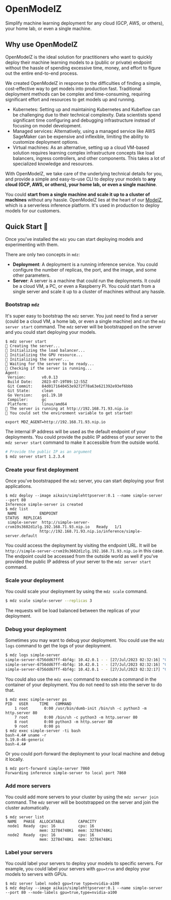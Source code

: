 # OpenModelZ

Simplify machine learning deployment for any cloud (GCP, AWS, or others), your home lab, or even a single machine.

## Why use OpenModelZ

OpenModelZ is the ideal solution for practitioners who want to quickly deploy their machine learning models to a (public or private) endpoint without the hassle of spending excessive time, money, and effort to figure out the entire end-to-end process.

We created OpenModelZ in response to the difficulties of finding a simple, cost-effective way to get models into production fast. Traditional deployment methods can be complex and time-consuming, requiring significant effort and resources to get models up and running.

- Kubernetes: Setting up and maintaining Kubernetes and Kubeflow can be challenging due to their technical complexity. Data scientists spend significant time configuring and debugging infrastructure instead of focusing on model development.
- Managed services: Alternatively, using a managed service like AWS SageMaker can be expensive and inflexible, limiting the ability to customize deployment options.
- Virtual machines: As an alternative, setting up a cloud VM-based solution requires learning complex infrastructure concepts like load balancers, ingress controllers, and other components. This takes a lot of specialized knowledge and resources.

With OpenModelZ, we take care of the underlying technical details for you, and provide a simple and easy-to-use CLI to deploy your models to **any cloud (GCP, AWS, or others), your home lab, or even a single machine**.

You could **start from a single machine and scale it up to a cluster of machines** without any hassle. OpenModelZ lies at the heart of our [ModelZ](https://modelz.ai), which is a serverless inference platform. It's used in production to deploy models for our customers.

## Quick Start 🚀

Once you've installed the `mdz` you can start deploying models and experimenting with them.

There are only two concepts in `mdz`:

- **Deployment**: A deployment is a running inference service. You could configure the number of replicas, the port, and the image, and some other parameters.
- **Server**: A server is a machine that could run the deployments. It could be a cloud VM, a PC, or even a Raspberry Pi. You could start from a single server and scale it up to a cluster of machines without any hassle.

### Bootstrap `mdz`

It's super easy to bootstrap the `mdz` server. You just need to find a server (could be a cloud VM, a home lab, or even a single machine) and run the `mdz server start` command. The `mdz` server will be bootstrapped on the server and you could start deploying your models.

```
$ mdz server start
🚧 Creating the server...
🚧 Initializing the load balancer...
🚧 Initializing the GPU resource...
🚧 Initializing the server...
🚧 Waiting for the server to be ready...
🐋 Checking if the server is running...
Agent:
 Version:       v0.0.13
 Build Date:    2023-07-19T09:12:55Z
 Git Commit:    84d0171640453e9272f78a63e621392e93ef6bbb
 Git State:     clean
 Go Version:    go1.19.10
 Compiler:      gc
 Platform:      linux/amd64
🐳 The server is running at http://192.168.71.93.nip.io
🎉 You could set the environment variable to get started!

export MDZ_AGENT=http://192.168.71.93.nip.io
```

The internal IP address will be used as the default endpoint of your deployments. You could provide the public IP address of your server to the `mdz server start` command to make it accessible from the outside world.

```bash
# Provide the public IP as an argument
$ mdz server start 1.2.3.4
```

### Create your first deployment

Once you've bootstrapped the `mdz` server, you can start deploying your first applications.

```
$ mdz deploy --image aikain/simplehttpserver:0.1 --name simple-server --port 80
Inference simple-server is created
$ mdz list
 NAME          ENDPOINT                                                    STATUS  REPLICAS 
 simple-server  http://simple-server-crxm19s3602d1zlg.192.168.71.93.nip.io   Ready   1/1      
               http://192.168.71.93.nip.io/inference/simple-server.default                               
```

You could access the deployment by visiting the endpoint URL. It will be `http://simple-server-crxm19s3602d1zlg.192.168.71.93.nip.io` in this case. The endpoint could be accessed from the outside world as well if you've provided the public IP address of your server to the `mdz server start` command.

### Scale your deployment

You could scale your deployment by using the `mdz scale` command.

```bash
$ mdz scale simple-server --replicas 3
```

The requests will be load balanced between the replicas of your deployment.

### Debug your deployment

Sometimes you may want to debug your deployment. You could use the `mdz logs` command to get the logs of your deployment.

```bash
$ mdz logs simple-server
simple-server-6756dd67ff-4bf4g: 10.42.0.1 - - [27/Jul/2023 02:32:16] "GET / HTTP/1.1" 200 -
simple-server-6756dd67ff-4bf4g: 10.42.0.1 - - [27/Jul/2023 02:32:16] "GET / HTTP/1.1" 200 -
simple-server-6756dd67ff-4bf4g: 10.42.0.1 - - [27/Jul/2023 02:32:17] "GET / HTTP/1.1" 200 -
```

You could also use the `mdz exec` command to execute a command in the container of your deployment. You do not need to ssh into the server to do that.

```
$ mdz exec simple-server ps
PID   USER     TIME   COMMAND
    1 root       0:00 /usr/bin/dumb-init /bin/sh -c python3 -m http.server 80
    7 root       0:00 /bin/sh -c python3 -m http.server 80
    8 root       0:00 python3 -m http.server 80
    9 root       0:00 ps
$ mdz exec simple-server -ti bash
bash-4.4# uname -r
5.19.0-46-generic
bash-4.4# 
```

Or you could port-forward the deployment to your local machine and debug it locally.

```
$ mdz port-forward simple-server 7860
Forwarding inference simple-server to local port 7860
```

### Add more servers

You could add more servers to your cluster by using the `mdz server join` command. The `mdz` server will be bootstrapped on the server and join the cluster automatically.

```
$ mdz server list
 NAME   PHASE  ALLOCATABLE      CAPACITY        
 node1  Ready  cpu: 16          cpu: 16         
               mem: 32784748Ki  mem: 32784748Ki 
 node2  Ready  cpu: 16          cpu: 16         
               mem: 32784748Ki  mem: 32784748Ki 
```

### Label your servers

You could label your servers to deploy your models to specific servers. For example, you could label your servers with `gpu=true` and deploy your models to servers with GPUs.

```
$ mdz server label node3 gpu=true type=nvidia-a100
$ mdz deploy --image aikain/simplehttpserver:0.1 --name simple-server --port 80 --node-labels gpu=true,type=nvidia-a100
```
